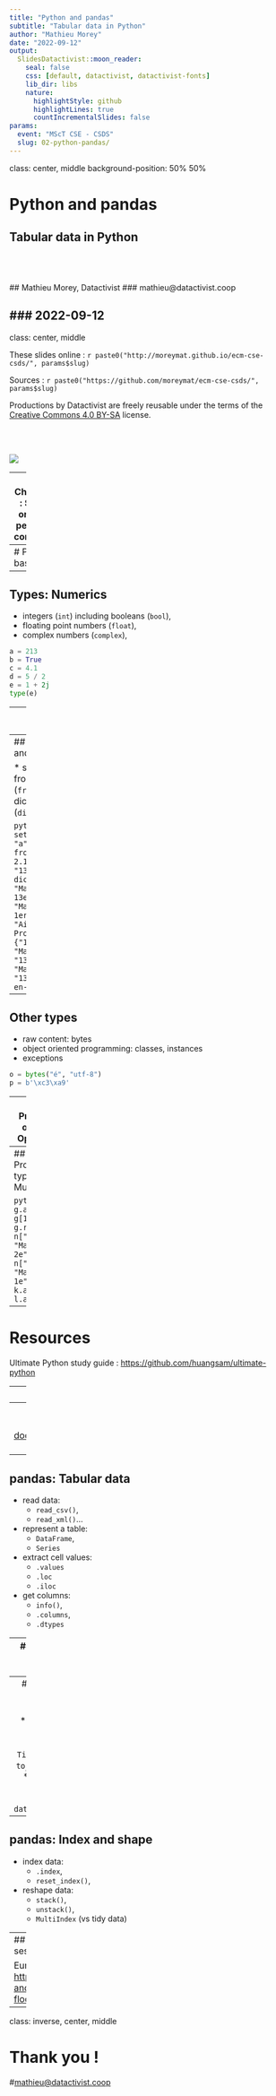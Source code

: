 ```yaml
---
title: "Python and pandas"
subtitle: "Tabular data in Python"
author: "Mathieu Morey"
date: "2022-09-12"
output:
  SlidesDatactivist::moon_reader:
    seal: false
    css: [default, datactivist, datactivist-fonts]
    lib_dir: libs
    nature:
      highlightStyle: github
      highlightLines: true
      countIncrementalSlides: false
params:
  event: "MScT CSE - CSDS"
  slug: 02-python-pandas/
---
```


class: center, middle
background-position: 50% 50%

# Python and pandas
## Tabular data in Python
<BR><BR><BR>
## Mathieu Morey, Datactivist
### mathieu@datactivist.coop

### 2022-09-12
---

class: center, middle

These slides online : `r paste0("http://moreymat.github.io/ecm-cse-csds/", params$slug)`

Sources : `r paste0("https://github.com/moreymat/ecm-cse-csds/", params$slug)`

Productions by Datactivist are freely reusable under the terms of the [Creative Commons 4.0 BY-SA](https://creativecommons.org/licenses/by-sa/4.0/legalcode.fr) license.

<BR>
<BR>

![](https://mirrors.creativecommons.org/presskit/buttons/88x31/png/by-sa.png)

---
# Checklist : Setup on your personal computer

- Download miniconda for linux from <https://docs.conda.io/en/latest/miniconda.html> :
<https://repo.anaconda.com/miniconda/Miniconda3-latest-Linux-x86_64.sh>

- Install miniconda :
`bash Miniconda3-latest-Linux-x86_64.sh`
then answer "yes" to the two yes/no questions

- (restart your terminal) Install jupyterlab and pandas :
`conda install -c conda-forge jupyterlab pandas`

- (restart your terminal) `jupyter-lab`

---
# Python basics

---
## Types: Numerics

* integers (`int`) including booleans (`bool`),
* floating point numbers (`float`),
* complex numbers (`complex`),

```python
a = 213
b = True
c = 4.1
d = 5 / 2
e = 1 + 2j
type(e)
```


---
## Types: Sequences

* lists (`list`),
* tuples (`tuple`) and named tuples (`namedtuple`),
* range objects (`range`),
* text sequences aka strings (`str`),

```python
f = [213, 5, -1]
g = [3, -1.1, 12]
h = ["this is ", "a list of", " ", "strings."]
i = range(2, 5)  # how do we use this?
j = "This is another string with more than 23 characters !#~#û@^\û"
```

see also [iterators](), [generators]().

---
## Types: Sets and Mappings

* sets (`set`)
* frozen sets (`frozenset`)
* dictionaries (`dict`)

```python
k = set([1, 12, "a"])
l = frozenset(["xo", 2.1, 12, "13013"])
m = dict([("13013", "Marseille 13e"), ("13001", "Marseille 1er"), ("13100", "Aix-en-Provence")])
n = {"13013": "Marseille 13e", "13001": "Marseille 1er", "13100": "Aix-en-Provence"}
```

---
## Other types

* raw content: bytes
* object oriented programming: classes, instances
* exceptions

```python
o = bytes("é", "utf-8")
p = b'\xc3\xa9'
```

---
## Properties of types: Operations

- arithmetic,
- containment,
- lookup,
- slicing

```python
a * 2
c + d
a - c
a in f
12 in k
n["13001"]
h[2]
h[1:3]
h[1:]
h[:2]
```

---
## Properties of types: Mutability

```python
g.append(31)
g[1] = "xxx"
g.remove(31)
n["13002"] = "Marseille 2e"
n["13001"] = "Marseille 1e"
k.add("you")
l.add("you")
```

---
# Resources

Ultimate Python study guide : <https://github.com/huangsam/ultimate-python>

---
# Python data science ecosystem

* [anaconda](https://www.anaconda.com/open-source) is a Python distribution: coherent set of tools and libraries
  - `conda install mypackage`
* [jupyter](https://jupyter.org/) is a software platform for interactive data science
  - jupyter notebooks are documents that interweave text blocks and code blocks (eg. operating on data) ; code blocks can be executed and their results are displayed directly in the notebook
* [pandas](https://pandas.pydata.org/) is a tool to analyze and manipulate *tabular* data.
* [numpy](https://numpy.org/) is a library for scientific computing : optimized data structures and operations, mathematical functions, linear algebra routines, etc

---
# pandas

<https://pandas.pydata.org/pandas-docs/stable/getting_started/intro_tutorials/01_table_oriented.html#min-tut-01-tableoriented>

---
## pandas: Tabular data

* read data:
  - `read_csv()`,
  - `read_xml()`...
* represent a table:
  - `DataFrame`,
  - `Series`
* extract cell values:
  - `.values`
  - `.loc`
  - `.iloc`
* get columns:
  - `info()`,
  - `.columns`,
  - `.dtypes`

---
## pandas: Select content

* select the first or last rows:
  - `head()`,
  - `tail()`
* filter data (boolean indexing),
* select columns

---
## pandas: Temporal data

* represent temporal data:
  - `Timestamp`,
  - `to_datetime`,
* generate temporal data:
  - `date_range()`

---
## pandas: Index and shape

* index data:
  - `.index`,
  - `reset_index()`,
* reshape data:
  - `stack()`,
  - `unstack()`,
  - `MultiIndex` (vs tidy data)

---
## Dataset for the hands-on session

European past floods :
<https://www.eea.europa.eu/data-and-maps/data/european-past-floods>

---
class: inverse, center, middle

# Thank you !

#<mathieu@datactivist.coop>
